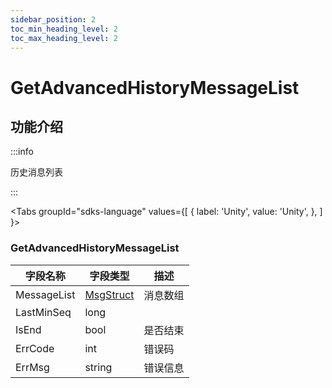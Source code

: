 ```yaml
---
sidebar_position: 2
toc_min_heading_level: 2
toc_max_heading_level: 2
---
```


# GetAdvancedHistoryMessageList

## 功能介绍

:::info

历史消息列表

:::

<Tabs
groupId="sdks-language"
values={[
{ label: 'Unity', value: 'Unity', },
]
}>

<TabItem value="Unity">

### GetAdvancedHistoryMessageList

| 字段名称       | 字段类型 | 描述         |
| -------------- | -------- | ------------ |
| MessageList | [MsgStruct](/class/message/messageInfo.mdx) | 消息数组     |
| LastMinSeq| long   |   |
|IsEnd | bool | 是否结束  |
| ErrCode|  int | 错误码         |
|ErrMsg | string|  错误信息       |

</TabItem>
</Tabs>
